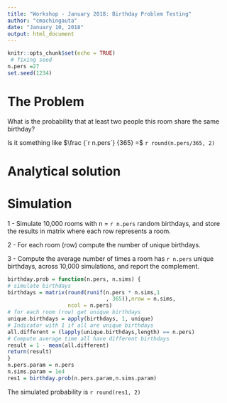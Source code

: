 ```yaml
---
title: "Workshop - January 2018: Birthday Problem Testing"
author: "cmachingauta"
date: "January 10, 2018"
output: html_document
---
```


```r
knitr::opts_chunk$set(echo = TRUE)
 # fixing seed
n.pers =27
set.seed(1234)
```

# The Problem
What is the probability that at least two people this room share the same birthday?

Is it something like $\frac {`r n.pers`} {365} =$
`r round(n.pers/365, 2)`

# Analytical solution

\begin{align}
1 - \bar p(n) &= 1 \times \left(1-\frac{1}{365}
\right)
\times \left(1-\frac{2}{365}\right) \times \cdots
\times
\left(1-\frac{n-1}{365}\right) \nonumber \\
&= \frac{ 365 \times 364 \times \cdots \times
(365-n+1) }{ 365^n } \nonumber \\
&= \frac{ 365! }{ 365^n (365-n)!} =
\frac{n!\cdot\binom{365}{n}}{365^n}\\
p(n= `r n.pers`) &= `r round(1 - factorial(n.pers)*choose(365,n.pers)/ 365^n.pers, 3)`
\nonumber
\end{align}

# Simulation

1 - Simulate 10,000 rooms with n = `r n.pers` random birthdays, and store the results in matrix where each row represents a room.   

2 - For each room (row) compute the number of unique birthdays.   

3 - Compute the average number of times a room has `r n.pers` unique birthdays, across 10,000 simulations, and report the complement.   


```r
birthday.prob = function(n.pers, n.sims) {  
# simulate birthdays  
birthdays = matrix(round(runif(n.pers * n.sims,1
                               , 365)),nrow = n.sims,
                   ncol = n.pers)
# for each room (row) get unique birthdays
unique.birthdays = apply(birthdays, 1, unique)  
# Indicator with 1 if all are unique birthdays
all.different = (lapply(unique.birthdays,length) == n.pers)  
# Compute average time all have different birthdays
result = 1 - mean(all.different)  
return(result)  
}
n.pers.param = n.pers  
n.sims.param = 1e4  
res1 = birthday.prob(n.pers.param,n.sims.param)
```

The simulated probability is `r round(res1, 2)`
